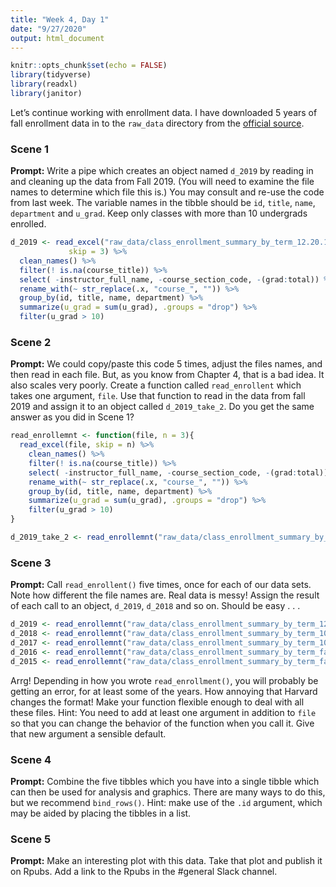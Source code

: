 ```yaml
---
title: "Week 4, Day 1"
date: "9/27/2020"
output: html_document
---
```


```r
knitr::opts_chunk$set(echo = FALSE)
library(tidyverse)
library(readxl)
library(janitor)
```

Let's continue working with enrollment data. I have downloaded 5 years of fall enrollment data in to the `raw_data` directory from the [official source](https://registrar.fas.harvard.edu/faculty-staff/courses/enrollment/archived-course-enrollment-reports).

### Scene 1

**Prompt:** Write a pipe which creates an object named `d_2019` by reading in and cleaning up the data from Fall 2019. (You will need to examine the file names to determine which file this is.) You may consult and re-use the code from last week. The variable names in the tibble should be `id`,  `title`, `name`, `department` and `u_grad`. Keep only classes with more than 10 undergrads enrolled.


```r
d_2019 <- read_excel("raw_data/class_enrollment_summary_by_term_12.20.19.xlsx", 
             skip = 3) %>% 
  clean_names() %>% 
  filter(! is.na(course_title)) %>% 
  select( -instructor_full_name, -course_section_code, -(grad:total)) %>%
  rename_with(~ str_replace(.x, "course_", "")) %>% 
  group_by(id, title, name, department) %>% 
  summarize(u_grad = sum(u_grad), .groups = "drop") %>% 
  filter(u_grad > 10)
```


### Scene 2

**Prompt:** We could copy/paste this code 5 times, adjust the files names, and then read in each file. But, as you know from Chapter 4, that is a bad idea. It also scales very poorly. Create a function called `read_enrollent` which takes one argument, `file`. Use that function to read in the data from fall 2019 and assign it to an object called `d_2019_take_2`. Do you get the same answer as you did in Scene 1?

```r
read_enrollemnt <- function(file, n = 3){
  read_excel(file, skip = n) %>% 
    clean_names() %>% 
    filter(! is.na(course_title)) %>% 
    select( -instructor_full_name, -course_section_code, -(grad:total)) %>%
    rename_with(~ str_replace(.x, "course_", "")) %>% 
    group_by(id, title, name, department) %>% 
    summarize(u_grad = sum(u_grad), .groups = "drop") %>% 
    filter(u_grad > 10)
}

d_2019_take_2 <- read_enrollemnt("raw_data/class_enrollment_summary_by_term_12.20.19.xlsx")
```


### Scene 3

**Prompt:** Call `read_enrollent()` five times, once for each of our data sets. Note how different the file names are. Real data is messy! Assign the result of each call to an object, `d_2019`, `d_2018` and so on. Should be easy . . .
```r
d_2019 <- read_enrollemnt("raw_data/class_enrollment_summary_by_term_12.20.19.xlsx")
d_2018 <- read_enrollemnt("raw_data/class_enrollment_summary_by_term_10.24.18.xlsx", 2)
d_2017 <- read_enrollemnt("raw_data/class_enrollment_summary_by_term_10.20.17.xlsx")
d_2016 <- read_enrollemnt("raw_data/class_enrollment_summary_by_term_fall_2016.xlsx", 0)
d_2015 <- read_enrollemnt("raw_data/class_enrollment_summary_by_term_fall_2015.xlsx")
```


Arrg! Depending in how you wrote `read_enrollment()`, you will probably be getting an error, for at least some of the years.  How annoying that Harvard changes the format! Make your function flexible enough to deal with all these files. Hint: You need to add at least one argument in addition to `file` so that you can change the behavior of the function when you call it. Give that new argument a sensible default.


### Scene 4

**Prompt:** Combine the five tibbles which you have into a single tibble which can then be used for analysis and graphics. There are many ways to do this, but we recommend `bind_rows()`. Hint: make use of the `.id` argument, which may be aided by placing the tibbles in a list.



### Scene 5

**Prompt:** Make an interesting plot with this data. Take that plot and publish it on Rpubs. Add a link to the Rpubs in the #general Slack channel.



